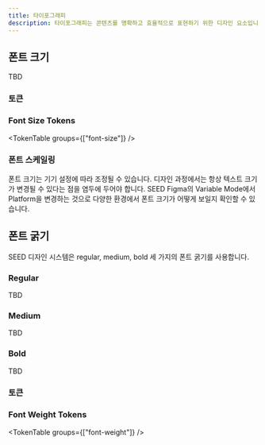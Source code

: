 ```yaml
---
title: 타이포그래피
description: 타이포그래피는 콘텐츠를 명확하고 효율적으로 표현하기 위한 디자인 요소입니다.
---
```


## 폰트 크기

TBD

### 토큰

### Font Size Tokens

<TokenTable groups={["font-size"]} />

### 폰트 스케일링

폰트 크기는 기기 설정에 따라 조정될 수 있습니다. 디자인 과정에서는 항상 텍스트 크기가 변경될 수 있다는 점을 염두에 두어야 합니다.
SEED Figma의 Variable Mode에서 Platform을 변경하는 것으로 다양한 환경에서 폰트 크기가 어떻게 보일지 확인할 수 있습니다.

## 폰트 굵기

SEED 디자인 시스템은 regular, medium, bold 세 가지의 폰트 굵기를 사용합니다.

### Regular

TBD

### Medium

TBD

### Bold

TBD

### 토큰

### Font Weight Tokens

<TokenTable groups={["font-weight"]} />
